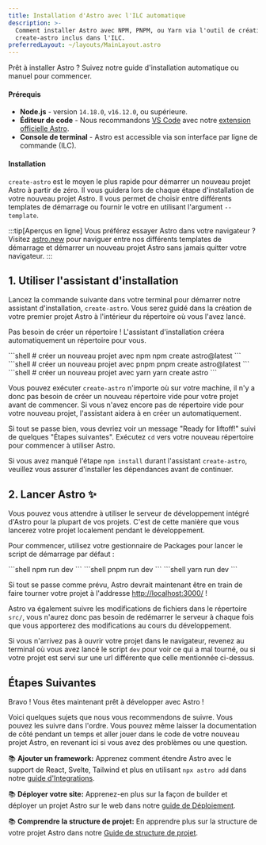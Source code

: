 ```yaml
---
title: Installation d'Astro avec l'ILC automatique
description: >-
  Comment installer Astro avec NPM, PNPM, ou Yarn via l'outil de création
  create-astro inclus dans l'ILC.
preferredLayout: ~/layouts/MainLayout.astro
---
```




Prêt à installer Astro ? Suivez notre guide d'installation automatique ou manuel pour commencer.

#### Prérequis

- **Node.js** - version `14.18.0`, `v16.12.0`, ou supérieure.
- **Éditeur de code** - Nous recommandons [VS Code](https://code.visualstudio.com/) avec notre [extension officielle Astro](https://marketplace.visualstudio.com/items?itemName=astro-build.astro-vscode).
- **Console de terminal** - Astro est accessible via son interface par ligne de commande (ILC).

<InstallGuideTabGroup />

#### Installation

`create-astro` est le moyen le plus rapide pour démarrer un nouveau projet Astro à partir de zéro. Il vous guidera lors de chaque étape d'installation de votre nouveau projet Astro. Il vous permet de choisir entre différents templates de démarrage ou fournir le votre  en utilisant l'argument `--template`.

:::tip[Aperçus en ligne]
Vous préférez essayer Astro dans votre navigateur ? Visitez [astro.new](https://astro.new/) pour naviguer entre nos différents templates de démarrage et démarrer un nouveau projet Astro sans jamais quitter votre navigateur.
:::

## 1. Utiliser l'assistant d'installation

Lancez la commande suivante dans votre terminal pour démarrer notre assistant d'installation, `create-astro`. Vous serez guidé dans la création de votre premier projet Astro à l'intérieur du répertoire où vous l'avez lancé.

Pas besoin de créer un répertoire ! L'assistant d'installation créera automatiquement un répertoire pour vous.

<PackageManagerTabs>
  <Fragment slot="npm">
  ```shell
  # créer un nouveau projet avec npm
  npm create astro@latest
  ```
  </Fragment>
  <Fragment slot="pnpm">
  ```shell
  # créer un nouveau projet avec pnpm
  pnpm create astro@latest
  ```
  </Fragment>
  <Fragment slot="yarn">
  ```shell
  # créer un nouveau projet avec yarn
  yarn create astro
  ```
  </Fragment>
</PackageManagerTabs>

Vous pouvez exécuter `create-astro` n'importe où sur votre machine, il n'y a donc pas besoin de créer un nouveau répertoire vide  pour votre projet avant de commencer. Si vous n'avez encore pas de répertoire vide pour votre nouveau projet, l'assistant aidera à en créer un automatiquement.

Si tout se passe bien, vous devriez voir un message "Ready for liftoff!" suivi de quelques "Étapes suivantes". Exécutez `cd` vers votre nouveau répertoire pour commencer à utiliser Astro.

Si vous avez manqué l'étape `npm install` durant l'assistant `create-astro`, veuillez vous assurer d'installer les dépendances avant de continuer.

## 2. Lancer Astro ✨

Vous pouvez vous attendre à utiliser le serveur de développement intégré d'Astro pour la plupart de vos projets. C'est de cette manière que vous lancerez votre projet localement pendant le développement.

Pour commencer, utilisez votre gestionnaire de Packages pour lancer le script de démarrage par défaut :

<PackageManagerTabs>
  <Fragment slot="npm">
  ```shell
  npm run dev
  ```
  </Fragment>
  <Fragment slot="pnpm">
  ```shell
  pnpm run dev
  ```
  </Fragment>
  <Fragment slot="yarn">
  ```shell
  yarn run dev
  ```
  </Fragment>
</PackageManagerTabs>

Si tout se passe comme prévu, Astro devrait maintenant être en train de faire tourner votre projet à l'addresse [http://localhost:3000/](http://localhost:3000/) !

Astro va également suivre les modifications de fichiers dans le répertoire `src/`, vous n'aurez donc pas besoin de redémarrer le serveur à chaque fois que vous apporterez des modifications au cours du développement.

Si vous n'arrivez pas à ouvrir votre projet dans le navigateur, revenez au terminal où vous avez lancé le script `dev` pour voir ce qui a mal tourné, ou si votre projet est servi sur une url différente que celle mentionnée ci-dessus.

## Étapes Suivantes

Bravo ! Vous êtes maintenant prêt à développer avec Astro !

Voici quelques sujets que nous vous recommendons de suivre. Vous pouvez les suivre dans l'ordre. Vous pouvez même laisser la documentation de côté pendant un temps et aller jouer dans le code de votre nouveau projet Astro, en revenant ici si vous avez des problèmes ou une question.

📚 **Ajouter un framework:** Apprenez comment étendre Astro avec le support de React, Svelte, Tailwind et plus en utilisant `npx astro add` dans notre [guide d'Integrations](/fr/guides/integrations-guide/).

📚 **Déployer votre site:** Apprenez-en plus sur la façon de builder et déployer un projet Astro sur le web dans notre [guide de Déploiement](/fr/guides/deploy/).

📚 **Comprendre la structure de projet:** En apprendre plus sur la structure de votre projet Astro dans notre [Guide de structure de projet](/fr/core-concepts/project-structure/).
